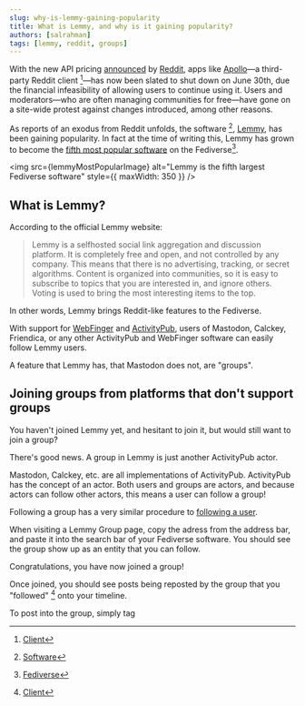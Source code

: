 ```yaml
---
slug: why-is-lemmy-gaining-popularity
title: What is Lemmy, and why is it gaining popularity?
authors: [salrahman]
tags: [lemmy, reddit, groups]
---
```


With the new API pricing [announced](https://www.redditinc.com/blog/2023apiupdates) by [Reddit](https://en.wikipedia.org/w/index.php?title=Reddit&oldid=1160000942), apps like [Apollo](https://en.wikipedia.org/w/index.php?title=Apollo_(app)&oldid=1159994335)—a third-party Reddit client [^1]—has now been slated to shut down on June 30th, due the financial infeasibility of allowing users to continue using it. Users and moderators—who are often managing communities for free—have gone on a site-wide protest against changes introduced, among other reasons.

As reports of an exodus from Reddit unfolds, the software [^2], [Lemmy](https://join-lemmy.org/), has been gaining popularity. In fact at the time of writing this, Lemmy has grown to become the [fifth most popular software](https://atomicpoet.org/notice/AWen4ZNYsSXqWZE9q4) on the Fediverse[^3].


<img src={lemmyMostPopularImage} alt="Lemmy is the fifth largest Fediverse software" style={{ maxWidth: 350 }} />

## What is Lemmy?

According to the official Lemmy website:

> Lemmy is a selfhosted social link aggregation and discussion platform. It is completely free and open, and not controlled by any company. This means that there is no advertising, tracking, or secret algorithms. Content is organized into communities, so it is easy to subscribe to topics that you are interested in, and ignore others. Voting is used to bring the most interesting items to the top.

In other words, Lemmy brings Reddit-like features to the Fediverse.

With support for [WebFinger](https://webfinger.net/) and [ActivityPub](https://www.w3.org/TR/activitypub/), users of Mastodon, Calckey, Friendica, or any other ActivityPub and WebFinger software can easily follow Lemmy users.

A feature that Lemmy has, that Mastodon does not, are "groups".

## Joining groups from platforms that don't support groups

You haven't joined Lemmy yet, and hesitant to join it, but would still want to join a group?

There's good news. A group in Lemmy is just another ActivityPub actor.

Mastodon, Calckey, etc. are all implementations of ActivityPub. ActivityPub has the concept of an actor. Both users and groups are actors, and because actors can follow other actors, this means a user can follow a group!

Following a group has a very similar procedure to <a href="/docs/getting-started/following-people" target="_blank">following a user</a>.

When visiting a Lemmy Group page, copy the adress from the address bar, and paste it into the search bar of your Fediverse software. You should see the group show up as an entity that you can follow.

Congratulations, you have now joined a group!

Once joined, you should see posts being reposted by the group that you "followed" [^1] onto your timeline.

To post into the group, simply tag 

[^1]: [Client](/docs/glossary/client)
[^2]: [Software](/docs/glossary/software)
[^3]: [Fediverse](/docs/glossary/fediverse)
[^4]: [Reposting, also known as "boosting"](/docs/glossary/boost)